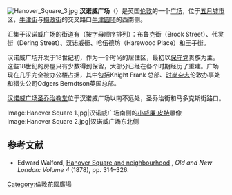 {{coord|51|30|50|N|0|8|39|W|type:landmark_region:GB|display=title}}
[[Image:Hanover_Square_3.jpg|thumb]]
'''汉诺威广场'''（{{lang-en|Hanover Square}}）是英国[[伦敦|伦敦]]的一个[[广场|广场]]，位于[[五月墟市|五月墟市]]区，[[牛津街|牛津街]]与[[摄政街|摄政街]]的交叉路口[[牛津圆环|牛津圆环]]的西南侧。 

汇集于汉诺威广场的街道有（按字母顺序排列）：布鲁克街（Brook Street）、代灵街（Dering Street）、汉诺威街、哈伍德坊（Harewood Place）和王子街。

汉诺威广场开发于18世纪初，作为一个时尚的居住区，最初以[[保守党|保守党]]贵族为主。这些18世纪的房屋只有少数得到保留，大部分已经在各个时期经历了重建。广场现在几乎完全被办公楼占据，其中包括Knight Frank 总部、[[时尚_(杂志)|时尚杂志]]伦敦办事处和猎头公司Odgers Berndtson英国总部。 

[[汉诺威广场圣乔治教堂|汉诺威广场圣乔治教堂]]位于汉诺威广场以南不远处，圣乔治街和马多克斯街路口。

<gallery>
Image:Hanover Square 1.jpg|汉诺威广场南侧的[[小威廉·皮特|小威廉·皮特]]雕像
Image:Hanover Square 2.jpg|汉诺威广场东北侧
</gallery>

== 参考文献 ==
* Edward Walford, [http://www.british-history.ac.uk/report.aspx?compid=45200 Hanover Square and neighbourhood] {{Wayback|url=http://www.british-history.ac.uk/report.aspx?compid=45200 |date=20140903065315 }}, ''Old and New London: Volume 4'' (1878), pp. 314–326.

[[Category:倫敦花園廣場|Category:倫敦花園廣場]]